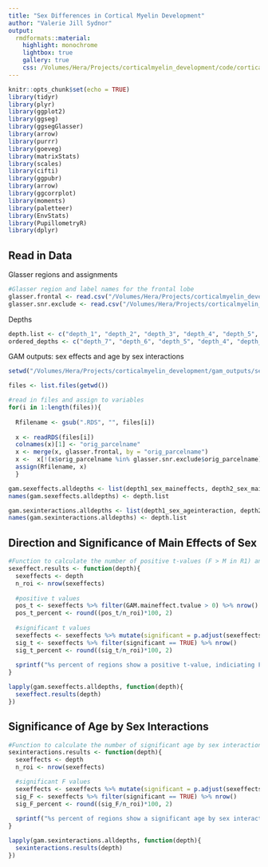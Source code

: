 ```yaml
---
title: "Sex Differences in Cortical Myelin Development"
author: "Valerie Jill Sydnor"
output: 
  rmdformats::material:
    highlight: monochrome
    lightbox: true
    gallery: true
    css: /Volumes/Hera/Projects/corticalmyelin_development/code/corticalmyelin_maturation/results/custom_css/myelindev.css
---
```


```r
knitr::opts_chunk$set(echo = TRUE)
library(tidyr)
library(plyr)
library(ggplot2)
library(ggseg)
library(ggsegGlasser)
library(arrow)
library(purrr)
library(goeveg)
library(matrixStats)
library(scales)
library(cifti)
library(ggpubr)
library(arrow)
library(ggcorrplot)
library(moments)
library(paletteer)
library(EnvStats)
library(PupillometryR)
library(dplyr)
```

## Read in Data

Glasser regions and assignments

```r
#Glasser region and label names for the frontal lobe
glasser.frontal <- read.csv("/Volumes/Hera/Projects/corticalmyelin_development/Maps/HCPMMP_glasseratlas/glasser360_regionlist_frontallobe.csv")
glasser.snr.exclude <- read.csv("/Volumes/Hera/Projects/corticalmyelin_development/Maps/SNR/glasser_SNR_exclusion.csv")
```

Depths

```r
depth.list <- c("depth_1", "depth_2", "depth_3", "depth_4", "depth_5", "depth_6", "depth_7")
ordered_depths <- c("depth_7", "depth_6", "depth_5", "depth_4", "depth_3", "depth_2", "depth_1")
```

GAM outputs: sex effects and age by sex interactions

```r
setwd("/Volumes/Hera/Projects/corticalmyelin_development/gam_outputs/sex_effects")

files <- list.files(getwd()) 

#read in files and assign to variables
for(i in 1:length(files)){
  
  Rfilename <- gsub(".RDS", "", files[i])
  
  x <- readRDS(files[i]) 
  colnames(x)[1] <- "orig_parcelname"
  x <- merge(x, glasser.frontal, by = "orig_parcelname")
  x <-  x[!(x$orig_parcelname %in% glasser.snr.exclude$orig_parcelname),] #exclude low SNR parcels
  assign(Rfilename, x) 
  }
```

```r
gam.sexeffects.alldepths <- list(depth1_sex_maineffects, depth2_sex_maineffects, depth3_sex_maineffects, depth4_sex_maineffects, depth5_sex_maineffects, depth6_sex_maineffects, depth7_sex_maineffects)
names(gam.sexeffects.alldepths) <- depth.list
```

```r
gam.sexinteractions.alldepths <- list(depth1_sex_ageinteraction, depth2_sex_ageinteraction, depth3_sex_ageinteraction, depth4_sex_ageinteraction, depth5_sex_ageinteraction, depth6_sex_ageinteraction, depth7_sex_ageinteraction)
names(gam.sexinteractions.alldepths) <- depth.list
```

## Direction and Significance of Main Effects of Sex

```r
#Function to calculate the number of positive t-values (F > M in R1) and the number of significant main effects of sex post-FDR
sexeffect.results <- function(depth){
  sexeffects <- depth
  n_roi <- nrow(sexeffects)
  
  #positive t values 
  pos_t <- sexeffects %>% filter(GAM.maineffect.tvalue > 0) %>% nrow()
  pos_t_percent <- round((pos_t/n_roi)*100, 2)
  
  #significant t values
  sexeffects <- sexeffects %>% mutate(significant = p.adjust(sexeffects$GAM.maineffect.pvalue, method = c("fdr")) < 0.05)
  sig_t <- sexeffects %>% filter(significant == TRUE) %>% nrow()
  sig_t_percent <- round((sig_t/n_roi)*100, 2)
                         
  sprintf("%s percent of regions show a positive t-value, indiciating F have higher R1 than M. %s percent of regions show a significant main effect of sex on R1", pos_t_percent, sig_t_percent)
}
```

```r
lapply(gam.sexeffects.alldepths, function(depth){
  sexeffect.results(depth)
})
```

## Significance of Age by Sex Interactions



```r
#Function to calculate the number of significant age by sex interactions post-FDR
sexinteractions.results <- function(depth){
  sexeffects <- depth
  n_roi <- nrow(sexeffects)

  #significant F values
  sexeffects <- sexeffects %>% mutate(significant = p.adjust(sexeffects$GAM.int.pvalue , method = c("fdr")) < 0.05)
  sig_F <- sexeffects %>% filter(significant == TRUE) %>% nrow()
  sig_F_percent <- round((sig_F/n_roi)*100, 2)
                         
  sprintf("%s percent of regions show a significant age by sex interactions", sig_F_percent)
}
```

```r
lapply(gam.sexinteractions.alldepths, function(depth){
  sexinteractions.results(depth)
})
```



